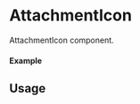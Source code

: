 
<Meta of={AttachmentIcon} title="AttachmentIcon" />

# AttachmentIcon

AttachmentIcon component.

#### Example

<Canvas of={AttachmentIcon.Primary} />

## Usage

```ts
import { AttachmentIcon } from '@maxvandewiel/mc'


const Example = () => {
  return (
      <AttachmentIcon />
  );
};

export default Example;
```


